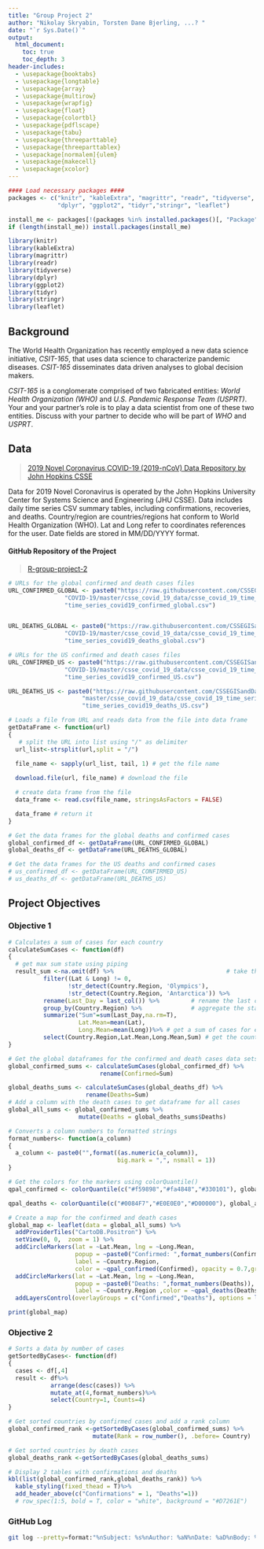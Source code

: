 ```yaml
---
title: "Group Project 2"
author: "Nikolay Skryabin, Torsten Dane Bjerling, ...? "
date: "`r Sys.Date()`"
output:
  html_document:
    toc: true
    toc_depth: 3
header-includes:
  - \usepackage{booktabs}
  - \usepackage{longtable}
  - \usepackage{array}
  - \usepackage{multirow}
  - \usepackage{wrapfig}
  - \usepackage{float}
  - \usepackage{colortbl}
  - \usepackage{pdflscape}
  - \usepackage{tabu}
  - \usepackage{threeparttable}
  - \usepackage{threeparttablex}
  - \usepackage[normalem]{ulem}
  - \usepackage{makecell}
  - \usepackage{xcolor}
---
```

```r

#### Load necessary packages ####
packages <- c("knitr", "kableExtra", "magrittr", "readr", "tidyverse",
              "dplyr", "ggplot2", "tidyr","stringr", "leaflet")

install_me <- packages[!(packages %in% installed.packages()[, "Package"])]
if (length(install_me)) install.packages(install_me)

library(knitr)
library(kableExtra)
library(magrittr)
library(readr)
library(tidyverse)
library(dplyr)
library(ggplot2)
library(tidyr)
library(stringr)
library(leaflet)
```

## Background
The World Health Organization has recently employed a new data science initiative, *CSIT-165*, that uses data science to characterize pandemic diseases. 
*CSIT-165* disseminates data driven analyses to global decision makers.

*CSIT-165* is a conglomerate comprised of two fabricated entities: *World Health Organization (WHO)* and *U.S. Pandemic Response Team (USPRT)*. Your and your partner’s role is to play a data scientist from one of these two entities. Discuss with your partner to decide who will be part of *WHO* and *USPRT*.

## Data
> [2019 Novel Coronavirus COVID-19 (2019-nCoV) Data Repository by John Hopkins CSSE](https://github.com/CSSEGISandData/COVID-19/tree/master/csse_covid_19_data/csse_covid_19_time_series)

Data for 2019 Novel Coronavirus is operated by the John Hopkins University Center for Systems Science and Engineering (JHU CSSE).
Data includes daily time series CSV summary tables, including confirmations, recoveries, and deaths. 
Country/region are countries/regions hat conform to World Health Organization (WHO).
Lat and Long refer to coordinates references for the user. 
Date fields are stored in MM/DD/YYYY format.

#### GitHub Repository of the Project
> [R-group-project-2](https://github.com/nick404s/R-group-project-2)


```r
# URLs for the global confirmed and death cases files 
URL_CONFIRMED_GLOBAL <- paste0("https://raw.githubusercontent.com/CSSEGISandData/",
                "COVID-19/master/csse_covid_19_data/csse_covid_19_time_series/",
                "time_series_covid19_confirmed_global.csv")


URL_DEATHS_GLOBAL <- paste0("https://raw.githubusercontent.com/CSSEGISandData/",
                "COVID-19/master/csse_covid_19_data/csse_covid_19_time_series/",
                "time_series_covid19_deaths_global.csv")

# URLs for the US confirmed and death cases files
URL_CONFIRMED_US <- paste0("https://raw.githubusercontent.com/CSSEGISandData/",
                "COVID-19/master/csse_covid_19_data/csse_covid_19_time_series/",
                "time_series_covid19_confirmed_US.csv")

URL_DEATHS_US <- paste0("https://raw.githubusercontent.com/CSSEGISandData/COVID-19/",
                     "master/csse_covid_19_data/csse_covid_19_time_series/",
                     "time_series_covid19_deaths_US.csv")

# Loads a file from URL and reads data from the file into data frame
getDataFrame <- function(url)
{
   # split the URL into list using "/" as delimiter
  url_list<-strsplit(url,split = "/")
  
  file_name <- sapply(url_list, tail, 1) # get the file name 

  download.file(url, file_name) # download the file

  # create data frame from the file
  data_frame <- read.csv(file_name, stringsAsFactors = FALSE) 

  data_frame # return it
}

# Get the data frames for the global deaths and confirmed cases
global_confirmed_df <- getDataFrame(URL_CONFIRMED_GLOBAL)
global_deaths_df <- getDataFrame(URL_DEATHS_GLOBAL)

# Get the data frames for the US deaths and confirmed cases
# us_confirmed_df <- getDataFrame(URL_CONFIRMED_US)
# us_deaths_df <- getDataFrame(URL_DEATHS_US)

```
## Project Objectives

### Objective 1
```r
# Calculates a sum of cases for each country
calculateSumCases <- function(df)
{
  # get max sum state using piping
  result_sum <-na.omit(df) %>%                                # take the data frame
          filter((Lat & Long) != 0, 
                 !str_detect(Country.Region, 'Olympics'),
                 !str_detect(Country.Region, 'Antarctica')) %>%
          rename(Last_Day = last_col()) %>%         # rename the last column
          group_by(Country.Region) %>%              # aggregate the states
          summarize("Sum"=sum(Last_Day,na.rm=T),
                    Lat.Mean=mean(Lat),
                    Long.Mean=mean(Long))%>% # get a sum of cases for each country
          select(Country.Region,Lat.Mean,Long.Mean,Sum) # get the country data
}

# Get the global dataframes for the confirmed and death cases data sets 
global_confirmed_sums <- calculateSumCases(global_confirmed_df) %>%
                          rename(Confirmed=Sum)

global_deaths_sums <- calculateSumCases(global_deaths_df) %>%
                      rename(Deaths=Sum)
# Add a column with the death cases to get dataframe for all cases
global_all_sums <- global_confirmed_sums %>%
                    mutate(Deaths = global_deaths_sums$Deaths)

# Converts a column numbers to formatted strings
format_numbers<- function(a_column)
{
  a_column <- paste0("",format((as.numeric(a_column)),
                               big.mark = ",", nsmall = 1))
}

# Get the colors for the markers using colorQuantile()
qpal_confirmed <- colorQuantile(c("#f59898","#fa4848","#330101"), global_all_sums$Confirmed, n = 5)

qpal_deaths <- colorQuantile(c("#0084F7","#E0E0E0","#D00000"), global_all_sums$Deaths, n = 5)

# Create a map for the confirmed and death cases
global_map <- leaflet(data = global_all_sums) %>%
  addProviderTiles("CartoDB.Positron") %>%
  setView(0, 0,  zoom = 1) %>% 
  addCircleMarkers(lat = ~Lat.Mean, lng = ~Long.Mean, 
                   popup = ~paste0("Confirmed: ",format_numbers(Confirmed)),
                   label = ~Country.Region,
                   color = ~qpal_confirmed(Confirmed), opacity = 0.7,group = "Confirmed",stroke=FALSE) %>%
  addCircleMarkers(lat = ~Lat.Mean, lng = ~Long.Mean,
                   popup = ~paste0("Deaths: ",format_numbers(Deaths)),
                   label = ~Country.Region ,color = ~qpal_deaths(Deaths), group = "Deaths",stroke=FALSE) %>%
  addLayersControl(overlayGroups = c("Confirmed","Deaths"), options = layersControlOptions(collapsed = FALSE))

print(global_map)

```



### Objective 2
```r
# Sorts a data by number of cases
getSortedByCases<- function(df)
{
  cases <- df[,4]
  result <- df%>%
            arrange(desc(cases)) %>%
            mutate_at(4,format_numbers)%>%
            select(Country=1, Counts=4) 
}

# Get sorted countries by confirmed cases and add a rank column
global_confirmed_rank <-getSortedByCases(global_confirmed_sums) %>%
                        mutate(Rank = row_number(), .before= Country)

# Get sorted countries by death cases
global_deaths_rank <-getSortedByCases(global_deaths_sums)

# Display 2 tables with confirmations and deaths
kbl(list(global_confirmed_rank,global_deaths_rank)) %>%
  kable_styling(fixed_thead = T)%>%
  add_header_above(c("Confirmations" = 1, "Deaths"=1))
  # row_spec(1:5, bold = T, color = "white", background = "#D7261E")

```

### GitHub Log
```bash
git log --pretty=format:"%nSubject: %s%nAuthor: %aN%nDate: %aD%nBody: %b"
```
